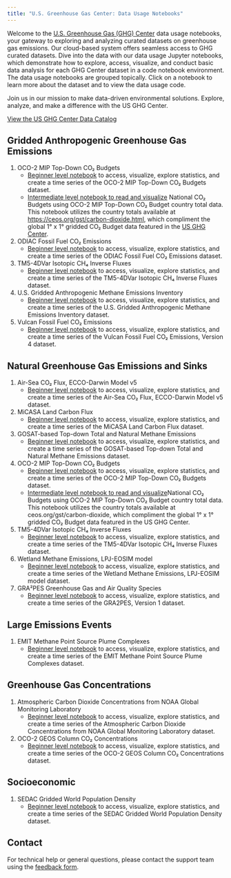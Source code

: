 ```yaml
---
title: "U.S. Greenhouse Gas Center: Data Usage Notebooks"
---
```


Welcome to the [U.S. Greenhouse Gas (GHG) Center](https://earth.gov/ghgcenter) data usage notebooks, your gateway to exploring and analyzing curated datasets on greenhouse gas emissions.
Our cloud-based system offers seamless access to GHG curated datasets. Dive into the data with our data usage Jupyter notebooks, which demonstrate how to explore, access, visualize, and conduct basic data analysis for each GHG Center dataset in a code notebook environment. The data usage notebooks are grouped topically. Click on a notebook to learn more about the dataset and to view the data usage code.

Join us in our mission to make data-driven environmental solutions.
Explore, analyze, and make a difference with the US GHG Center.

[View the US GHG Center Data Catalog](https://earth.gov/ghgcenter/data-catalog)

## Gridded Anthropogenic Greenhouse Gas Emissions
1. OCO-2 MIP Top-Down CO₂ Budgets
   - [Beginner level notebook](user_data_notebooks/oco2-mip-co2budget-yeargrid-v1_User_Notebook.ipynb) to access, visualize, explore statistics, and create a time series of the OCO-2 MIP Top-Down CO₂ Budgets dataset.
   - [Intermediate level notebook to read and visualize](user_data_notebooks/oco2-mip-National-co2budget.ipynb) National CO₂ Budgets using OCO-2 MIP Top-Down CO₂ Budget country total data. This notebook utilizes the country totals available at [https://ceos.org/gst/carbon-dioxide.html](https://ceos.org/gst/carbon-dioxide.html), which compliment the global 1° x 1° gridded CO₂ Budget data featured in the [US GHG Center](https://earth.gov/ghgcenter/data-catalog/oco2-mip-co2budget-yeargrid-v1).
2. ODIAC Fossil Fuel CO₂ Emissions
   - [Beginner level notebook](user_data_notebooks/odiac-ffco2-monthgrid-v2023_User_Notebook.ipynb) to access, visualize, explore statistics, and create a time series of the ODIAC Fossil Fuel CO₂ Emissions dataset.
3. TM5-4DVar Isotopic CH₄ Inverse Fluxes
   - [Beginner level notebook](user_data_notebooks/tm54dvar-ch4flux-monthgrid-v1_User_Notebook.ipynb) to access, visualize, explore statistics, and create a time series of the TM5-4DVar Isotopic CH₄ Inverse Fluxes dataset.
4. U.S. Gridded Anthropogenic Methane Emissions Inventory
   - [Beginner level notebook](user_data_notebooks/epa-ch4emission-grid-v2express_User_Notebook.ipynb) to access, visualize, explore statistics, and create a time series of the U.S. Gridded Anthropogenic Methane Emissions Inventory dataset.
5. Vulcan Fossil Fuel CO₂ Emissions
   - [Beginner level notebook](user_data_notebooks/vulcan-ffco2-yeargrid-v4_User_Notebook.ipynb) to access, visualize, explore statistics, and create a time series of the Vulcan Fossil Fuel CO₂ Emissions, Version 4 dataset.

## Natural Greenhouse Gas Emissions and Sinks
1. Air-Sea CO₂ Flux, ECCO-Darwin Model v5 
   - [Beginner level notebook](user_data_notebooks/eccodarwin-co2flux-monthgrid-v5_User_Notebook.ipynb) to access, visualize, explore statistics, and create a time series of the Air-Sea CO₂ Flux, ECCO-Darwin Model v5 dataset.
2. MiCASA Land Carbon Flux
   - [Beginner level notebook](user_data_notebooks/micasa-carbonflux-daygrid-v1_User_Notebook.ipynb) to access, visualize, explore statistics, and create a time series of the MiCASA Land Carbon Flux dataset.
3. GOSAT-based Top-down Total and Natural Methane Emissions
   - [Beginner level notebook](user_data_notebooks/gosat-based-ch4budget-yeargrid-v1_User_Notebook.ipynb) to access, visualize, explore statistics, and create a time series of the GOSAT-based Top-down Total and Natural Methane Emissions dataset.
4. OCO-2 MIP Top-Down CO₂ Budgets
   - [Beginner level notebook](user_data_notebooks/oco2-mip-co2budget-yeargrid-v1_User_Notebook.ipynb) to access, visualize, explore statistics, and create a time series of the OCO-2 MIP Top-Down CO₂ Budgets dataset.
   - [Intermediate level notebook to read and visualize](user_data_notebooks/oco2-mip-National-co2budget.ipynb)National CO₂ Budgets using OCO-2 MIP Top-Down CO₂ Budget country total data. This notebook utilizes the country totals available at ceos.org/gst/carbon-dioxide, which compliment the global 1° x 1° gridded CO₂ Budget data featured in the US GHG Center.
5. TM5-4DVar Isotopic CH₄ Inverse Fluxes
   - [Beginner level notebook](user_data_notebooks/tm54dvar-ch4flux-monthgrid-v1_User_Notebook.ipynb) to access, visualize, explore statistics, and create a time series of the TM5-4DVar Isotopic CH₄ Inverse Fluxes dataset.
6. Wetland Methane Emissions, LPJ-EOSIM model
   - [Beginner level notebook](user_data_notebooks/lpjeosim-wetlandch4-grid-v2_User_Notebook.ipynb) to access, visualize, explore statistics, and create a time series of the Wetland Methane Emissions, LPJ-EOSIM model dataset.
7. GRA²PES Greenhouse Gas and Air Quality Species
   - [Beginner level notebook](user_data_notebooks/gra2pes-ghg-monthgrid-v1_User_Notebook.ipynb.ipynb) to access, visualize, explore statistics, and create a time series of the GRA2PES, Version 1 dataset.

## Large Emissions Events
1. EMIT Methane Point Source Plume Complexes
   - [Beginner level notebook](user_data_notebooks/emit-ch4plume-v1_User_Notebook.ipynb) to access, visualize, explore statistics, and create a time series of the EMIT Methane Point Source Plume Complexes dataset.

## Greenhouse Gas Concentrations
1. Atmospheric Carbon Dioxide Concentrations from NOAA Global Monitoring Laboratory
   - [Beginner level notebook](user_data_notebooks/noaa-insitu_User_Notebook.ipynb) to access, visualize, explore statistics, and create a time series of the Atmospheric Carbon Dioxide Concentrations from NOAA Global Monitoring Laboratory dataset.
2. OCO-2 GEOS Column CO₂ Concentrations
   - [Beginner level notebook](user_data_notebooks/oco2geos-co2-daygrid-v10r_User_Notebook.ipynb) to access, visualize, explore statistics, and create a time series of the OCO-2 GEOS Column CO₂ Concentrations dataset.

## Socioeconomic
1. SEDAC Gridded World Population Density
   - [Beginner level notebook](user_data_notebooks/sedac-popdensity-yeargrid5yr-v4.11_User_Notebook.ipynb) to access, visualize, explore statistics, and create a time series of the SEDAC Gridded World Population Density dataset.

## Contact

For technical help or general questions, please contact the support team using the [feedback form](https://docs.google.com/forms/d/e/1FAIpQLSeVWCrnca08Gt_qoWYjTo6gnj1BEGL4NCUC9VEiQnXA02gzVQ/viewform).